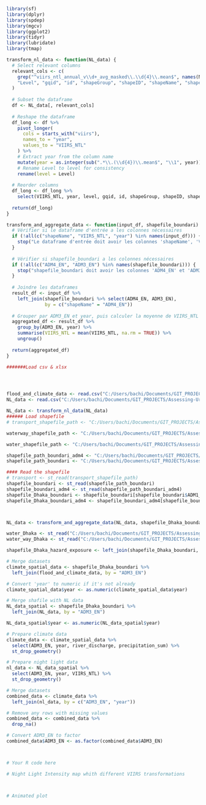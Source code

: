 

```r
library(sf)
library(dplyr)
library(spdep)
library(mgcv)
library(ggplot2)
library(tidyr)
library(lubridate)
library(tmap)
```

```r

transform_nl_data <- function(NL_data) {
  # Select relevant columns
  relevant_cols <- c(
    grep("^viirs_ntl_annual_v\\d+_avg_masked\\.\\d{4}\\.mean$", names(NL_data), value = TRUE),
    "Level", "gqid", "id", "shapeGroup", "shapeID", "shapeName", "shapeType"
  )
  
  # Subset the dataframe
  df <- NL_data[, relevant_cols]
  
  # Reshape the dataframe
  df_long <- df %>%
    pivot_longer(
      cols = starts_with("viirs"),
      names_to = "year",
      values_to = "VIIRS_NTL"
    ) %>%
    # Extract year from the column name
    mutate(year = as.integer(sub(".*\\.(\\d{4})\\.mean$", "\\1", year))) %>%
    # Rename Level to level for consistency
    rename(level = Level)
  
  # Reorder columns
  df_long <- df_long %>%
    select(VIIRS_NTL, year, level, gqid, id, shapeGroup, shapeID, shapeName, shapeType)
  
  return(df_long)
}

transform_and_aggregate_data <- function(input_df, shapefile_boundari) {
  # Vérifier si le dataframe d'entrée a les colonnes nécessaires
  if (!all(c("shapeName", "VIIRS_NTL", "year") %in% names(input_df))) {
    stop("Le dataframe d'entrée doit avoir les colonnes 'shapeName', 'VIIRS_NTL' et 'year'")
  }
  
  # Vérifier si shapefile_boundari a les colonnes nécessaires
  if (!all(c("ADM4_EN", "ADM3_EN") %in% names(shapefile_boundari))) {
    stop("shapefile_boundari doit avoir les colonnes 'ADM4_EN' et 'ADM3_EN'")
  }
  
  # Joindre les dataframes
  result_df <- input_df %>%
    left_join(shapefile_boundari %>% select(ADM4_EN, ADM3_EN), 
              by = c("shapeName" = "ADM4_EN"))
  
  # Grouper par ADM3_EN et year, puis calculer la moyenne de VIIRS_NTL
  aggregated_df <- result_df %>%
    group_by(ADM3_EN, year) %>%
    summarise(VIIRS_NTL = mean(VIIRS_NTL, na.rm = TRUE)) %>%
    ungroup()
  
  return(aggregated_df)
}
```

```r




#######Load csv & xlsx




flood_and_climate_data <- read.csv("C:/Users/bachi/Documents/GIT_PROJECTS/Assessing-Urban-Flood-Risk-in-Dhaka-Bangladesh/data/Processed/data_simplified_with_api.csv")
NL_data <- read.csv("C:/Users/bachi/Documents/GIT_PROJECTS/Assessing-Urban-Flood-Risk-in-Dhaka-Bangladesh/data/Raw/66e5ffb23e839964db5b2042/nightlight_info.csv")

NL_data <- transform_nl_data(NL_data)
###### Load shapefile
# transport_shapefile_path <- "C:/Users/bachi/Documents/GIT_PROJECTS/Assessing-Urban-Flood-Risk-in-Dhaka-Bangladesh/data/Raw/bangladesh-latest-free.shp/gis_osm_transport_a_free_1.shp"  # Example path

waterway_shapefile_path <- "C:/Users/bachi/Documents/GIT_PROJECTS/Assessing-Urban-Flood-Risk-in-Dhaka-Bangladesh/data/Raw/bangladesh-latest-free.shp/gis_osm_waterways_free_1.shp"  # Example path

water_shapefile_path <- "C:/Users/bachi/Documents/GIT_PROJECTS/Assessing-Urban-Flood-Risk-in-Dhaka-Bangladesh/data/Raw/bangladesh-latest-free.shp/gis_osm_water_a_free_1.shp"  # Example path

shapefile_path_boundari_adm4 <- "C:/Users/bachi/Documents/GIT_PROJECTS/Assessing-Urban-Flood-Risk-in-Dhaka-Bangladesh/data/Raw/bgd_adm_bbs_20201113_SHP/bgd_admbnda_adm4_bbs_20201113.shp"  # Example path
shapefile_path_boundari <- "C:/Users/bachi/Documents/GIT_PROJECTS/Assessing-Urban-Flood-Risk-in-Dhaka-Bangladesh/data/Raw/bgd_adm_bbs_20201113_SHP/bgd_admbnda_adm3_bbs_20201113.shp"  # Example path

#### Read the shapefile
# transport <- st_read(transport_shapefile_path)
shapefile_boundari <- st_read(shapefile_path_boundari)
shapefile_boundari_adm4 <- st_read(shapefile_path_boundari_adm4)
shapefile_Dhaka_boundari <- shapefile_boundari[shapefile_boundari$ADM1_EN == "Dhaka", ]
shapefile_Dhaka_boundari_adm4 <- shapefile_boundari_adm4[shapefile_boundari_adm4$ADM1_EN == "Dhaka", ]



NL_data <- transform_and_aggregate_data(NL_data, shapefile_Dhaka_boundari_adm4)

water_Dhaka <- st_read("C:/Users/bachi/Documents/GIT_PROJECTS/Assessing-Urban-Flood-Risk-in-Dhaka-Bangladesh/data/Processed/water_in_dhaka.shp")
water_way_Dhaka <- st_read("C:/Users/bachi/Documents/GIT_PROJECTS/Assessing-Urban-Flood-Risk-in-Dhaka-Bangladesh/data/Processed/water_way_in_dhaka.shp")

shapefile_Dhaka_hazard_exposure <- left_join(shapefile_Dhaka_boundari, hazard_exposure_dhaka, by = "ADM3_EN")

# Merge datasets
climate_spatial_data <- shapefile_Dhaka_boundari %>%
  left_join(flood_and_climate_data, by = "ADM3_EN")

# Convert 'year' to numeric if it's not already
climate_spatial_data$year <- as.numeric(climate_spatial_data$year)

# Merge shafile with NL data
NL_data_spatial <- shapefile_Dhaka_boundari %>%
  left_join(NL_data, by = "ADM3_EN")  

NL_data_spatial$year <- as.numeric(NL_data_spatial$year)

```


```r

# Prepare climate data
climate_data <- climate_spatial_data %>%
  select(ADM3_EN, year, river_discharge, precipitation_sum) %>%
  st_drop_geometry()

# Prepare night light data
nl_data <- NL_data_spatial %>%
  select(ADM3_EN, year, VIIRS_NTL) %>%
  st_drop_geometry()

# Merge datasets
combined_data <- climate_data %>%
  left_join(nl_data, by = c("ADM3_EN", "year"))

# Remove any rows with missing values
combined_data <- combined_data %>%
  drop_na()

# Convert ADM3_EN to factor
combined_data$ADM3_EN <- as.factor(combined_data$ADM3_EN)

```



```r

```



```r

```


```r
# Your R code here

```



```r
# Night Light Intensity map whith different VIIRS transformations


```




```r


```



```r

```




```r
# Animated plot


```
